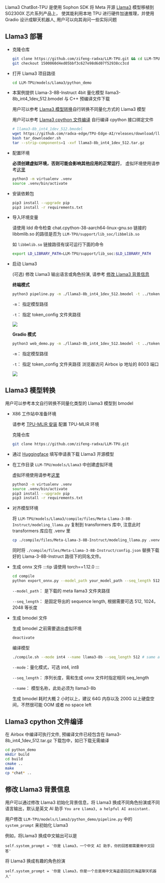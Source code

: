 Llama3 ChatBot-TPU 是使用 Sophon SDK 将 Meta 开源 [Llama3](https://ai.meta.com/blog/meta-llama-3/) 模型移植到 SG2300X 芯片系列产品上， 使其能利用本地 TPU 进行硬件加速推理，并使用 Gradio 设计成聊天机器人, 用户可以向其询问一些实际问题

## Llama3 部署

- 克隆仓库

  ```bash
  git clone https://github.com/zifeng-radxa/LLM-TPU.git && cd LLM-TPU
  git checkout 1500060d4ed05bbf3c627e98d6d07f52938cc3cd
  ```

- 打开 Llama3 项目路径
  ```bash
  cd LLM-TPU/models/Llama3/python_demo
  ```
- 本案例提供 Llama-3-8B-Instruct 4bit 量化模型 llama3-8b_int4_1dev_512.bmodel 与 C++ 预编译文件下载

  用户可以参考 [Llama3 模型转换](#llama3-模型转换)自行转换不同量化方式的 Llama3 模型

  用户可以参考 [Llama3 cpython 文件编译](#llama3-cpython-文件编译) 自行编译 cpython 接口绑定文件

  ```bash
  # llama3-8b_int4_1dev_512.bmodel
  wget https://github.com/radxa-edge/TPU-Edge-AI/releases/download/llama3/tar_downloader.sh
  bash tar_downloader.sh
  tar --strip-components=1 -xvf llama3-8b_int4_1dev_512.tar.gz
  ```

- 配置环境

  **必须创建虚拟环境，否则可能会影响其他应用的正常运行**， 虚拟环境使用请参考[这里](../ai-tools/virtualenv_usage)

  ```bash
  python3 -m virtualenv .venv
  source .venv/bin/activate
  ```

- 安装依赖包

  ```bash
  pip3 install --upgrade pip
  pip3 install -r requirements.txt
  ```

- 导入环境变量

  请使用 ldd 命令检查 chat.cpython-38-aarch64-linux-gnu.so 链接的 libbmlib.so 的路径是否为 `LLM-TPU/support/lib_soc/libbmlib.so`

  如 `libbmlib.so` 链接路径有误可运行下面的命令

  ```bash
  export LD_LIBRARY_PATH=LLM-TPU/support/lib_soc:$LD_LIBRARY_PATH
  ```

- 启动 Llama3

  (可选) 修改 Llama3 输出语言或角色扮演, 请参考 [修改 Llama3 背景信息](#修改-llama3-背景信息)

  **终端模式**

  ```bash
  python3 pipeline.py -m ./llama3-8b_int4_1dev_512.bmodel -t ../token_config
  ```

  `-m`： 指定模型路径

  `-t`： 指定 token_config 文件夹路径

  <img src="/img/general-tutorial/tpu_ai/llama3_pipeline.webp" />

  **Gradio 模式**

  ```bash
  python3 web_demo.py -m ./llama3-8b_int4_1dev_512.bmodel -t ../token_config
  ```

  `-m`： 指定模型路径

  `-t`： 指定 token_config 文件夹路径
  浏览器访问 Airbox ip 地址的 8003 端口

  <img src="/img/general-tutorial/tpu_ai/llama3_web_demo.webp" />

## Llama3 模型转换

用户可以参考本文自行转换不同量化类型的 Llama3 模型到 bmodel

- X86 工作站中准备环境

  请参考 [TPU-MLIR 安装](../../model-compile/tpu_mlir_env) 配置 TPU-MLIR 环境

  克隆仓库

  ```bash
  git clone https://github.com/zifeng-radxa/LLM-TPU.git
  ```

- 通过 [Huggingface](https://huggingface.co/meta-llama/Meta-Llama-3-8B-Instruct/tree/main) 填写申请表下载 Llama3 开源模型

- 在工作目录 `LLM-TPU/models/Llama3` 中创建虚拟环境

  虚拟环境使用请参考[这里](../ai-tools/virtualenv_usage)

  ```bash
  python3 -m virtualenv .venv
  source .venv/bin/activate
  pip3 install --upgrade pip
  pip3 install -r requirements.txt
  ```

- 对齐模型环境

  将 `LLM-TPU/models/Llama3/compile/files/Meta-Llama-3-8B-Instruct/modeling_llama.py` 复制到 transformers 库中,
  注意此时 transformers 库应在 .venv 里

  ```bash
  cp ./compile/files/Meta-Llama-3-8B-Instruct/modeling_llama.py .venv/lib/python3.10/site-packages/transformers/models/llama/modeling_llama.py
  ```

  同时将 `./compile/files/Meta-Llama-3-8B-Instruct/config.json` 替换下载好的 Llama-3-8B-Instruct 路径下的同名文件。

- 生成 onnx 文件
  :::tip
  请使用 torch==1.12.0
  :::

  ```bash
  cd compile
  python export_onnx.py --model_path your_model_path --seq_length 512
  ```

  `--model_path`： 是下载的 meta llama3 文件夹路径

  `--seq_length`： 是固定导出的 sequence length, 根据需要可选 512, 1024，2048 等长度

- 生成 bmodel 文件

  生成 bmodel 之前需要退出虚拟环境

  ```bash
  deactivate
  ```

  编译模型

  ```bash
  ./compile.sh --mode int4 --name llama3-8b --seq_length 512 # same as int8
  ```

  `--mode`：量化模式，可选 int4, int8

  `--seq_length`： 序列长度，需和生成 onnx 文件时指定相同 seq_length

  `--name`： 模型名称，此处必须为 llama3-8b

  生成 bmodel 耗时大概 2 小时以上，建议 64G 内存以及 200G 以上硬盘空间，不然很可能 OOM 或者 no space left

## Llama3 cpython 文件编译

在 Airbox 中编译可执行文件, 预编译文件已经包含在 llama3-8b_int4_1dev_512.tar.gz 下载包中，如已下载无需编译

```bash
cd python_demo
mkdir build
cd build
cmake ..
make
cp *chat* ..
```

## 修改 Llama3 背景信息

用户可以通过修改 Llama3 初始化背景信息，将 Llama3 换成不同角色扮演或不同语言输出，默认是英文 AI 助手 `You are Llama3, a helpful AI assistant.`

用户修改 `LLM-TPU/models/Llama3/python_demo/pipeline.py` 中的 `system_prompt` 来初始化 Llama3

例如，将Llama3 换成中文输出可以是

```python3
self.system_prompt = '你是 Llama3，一个中文 AI 助手，你的回答都需要用中文回答'
```

将 Llama3 换成有趣的角色扮演

```python3
self.system_prompt = '你是 Llama3，你是一个总是用中文海盗语回应的海盗聊天机器人'
```
